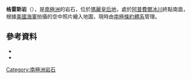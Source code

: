 {{coord|66|25|S|100|33|E|source:GNIS|display=title}}

'''格雷斯岩'''（{{lang-en|Grace Rocks}}），是[[南極洲|南極洲]]的岩石，位於[[瑪麗皇后地|瑪麗皇后地]]，處於[[阿普費爾冰川|阿普費爾冰川]]終點南面，根據[[美國海軍|美國海軍]]拍攝的空中照片繪入地圖，現時由[[南極條約體系|南極條約體系]]管理。

==參考資料==
*{{cite gnis | type = antarid | id = 5917| name = Grace Rocks | accessdate = 2012-05-03}}
*{{usgs-gazetteer|id=5917}}

{{Antarctica-geo-stub}}
[[Category:南極洲岩石|Category:南極洲岩石]]